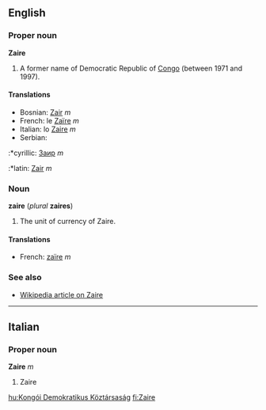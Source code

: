 ==English==
===Proper noun===
'''Zaire'''

#A former name of Democratic Republic of [[Congo]] (between 1971 and 1997).

====Translations====
*Bosnian: [[Zair]] ''m''
*French: le [[Zaïre]] ''m''
*Italian: lo [[Zaire]] ''m''
*Serbian:
:*cyrillic: [[Заир]] ''m''
:*latin: [[Zair]] ''m''

===Noun===
'''zaire''' (''plural'' '''zaires''')

#The unit of currency of Zaire.

====Translations====
*French: [[zaïre]] ''m''

===See also===
*[[w:Zaire|Wikipedia article on Zaire]]

----
==Italian==
===Proper noun===
'''Zaire''' ''m''

#Zaire

[[hu:Kongói Demokratikus Köztársaság]]
[[fi:Zaire]]